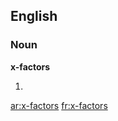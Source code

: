 ==English==

===Noun===
'''x-factors'''

# {{plural of|[[x-factor]]}}

[[ar:x-factors]]
[[fr:x-factors]]